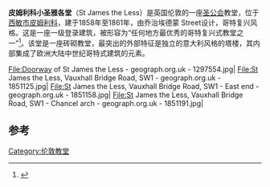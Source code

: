 {{Infobox church
| name                   = 皮姆利科小圣雅各堂
| fullname               = The Ecclesiastical Parish of St James-the-Less, Westminster
| image                  = St James the Less exterior.jpg
| imagesize              = 200px
| coordinates display    = inline,title
| location               = [[西敏市|西敏市]][[皮姆利科|皮姆利科]]
| country                = 英国 
| denomination           = [[英国圣公会|英国圣公会]] 
| website                = http://www.sjtl.org <!-- {{URL| example.com}} --> 
| consecrated date       = 1861年
| status                 = [[教堂|教堂]]
| heritage designation   = 一级登录建筑<ref name=engheritahe-sjl/>
| designated date        = {{start date|1958|02|24|df=y}}<ref name=engheritahe-sjl>{{cite web|title=Church of St James of the Less|url=http://list.english-heritage.org.uk/resultsingle.aspx?uid=1066164|website=english-heritage.org.uk/|accessdate=28 November 2014|archive-date=2014-12-08|archive-url=https://web.archive.org/web/20141208104553/http://list.english-heritage.org.uk/resultsingle.aspx?uid=1066164|dead-url=no}}</ref>
| architect              = 乔治埃德蒙 Street
| style                  = 哥特复兴风格<ref name=engheritahe-sjl/>
| years built            = 1858–61
| completed date         = 1861年7月31日
| capacity               = 100-200
| deanery                = 威斯敏斯特圣玛格丽特<ref>{{cite web|title=St James the Less Westminster|url=http://www.achurchnearyou.com/stjamestheless/|website=The Church of England|accessdate=28 November 2014|archive-date=2016-03-04|archive-url=https://web.archive.org/web/20160304055918/http://www.achurchnearyou.com/stjamestheless/|dead-url=no}}</ref>
| archdeaconry           = 查林十字
| archdiocese            = 坎特伯雷
| diocese                = [[圣公会伦敦教区|圣公会伦敦教区]]
}}
'''皮姆利科小圣雅各堂'''（St James the Less）是英国伦敦的一座[[圣公会|圣公会]]教堂，位于[[西敏市|西敏市]][[皮姆利科|皮姆利科]]，建于1858年至1861年，由乔治埃德蒙 Street设计，哥特复兴风格。这是一座一级登录建筑，被形容为“任何地方最优秀的哥特复兴式教堂之一”<ref name="Pevsner">{{cite book|title=The Buildings of England: London 6: Westminster|last1=Pevsner|first1=Nikolaus|last2=Bradley|first2=Simon|publisher=Yale University Press|year=2003|pages=766–67|isbn=978-0300095951}}</ref>。该堂是一座砖砌教堂，最突出的外部特征是独立的意大利风格的塔楼，其内部集成了欧洲大陆中世纪哥特式建筑的元素。

<gallery>
File:Doorway of St James the Less - geograph.org.uk - 1297554.jpg|
File:St James the Less, Vauxhall Bridge Road, SW1 - geograph.org.uk - 1851125.jpg|
File:St James the Less, Vauxhall Bridge Road, SW1 - East end - geograph.org.uk - 1851158.jpg|
File:St James the Less, Vauxhall Bridge Road, SW1 - Chancel arch - geograph.org.uk - 1851191.jpg|
</gallery>

==参考==
{{reflist}}
{{coord|51.4907|-0.1353|type:landmark_scale:3000_region:GB|display=title|name=St James the Less}}
{{伦敦教堂}}
[[Category:伦敦教堂|Category:伦敦教堂]]